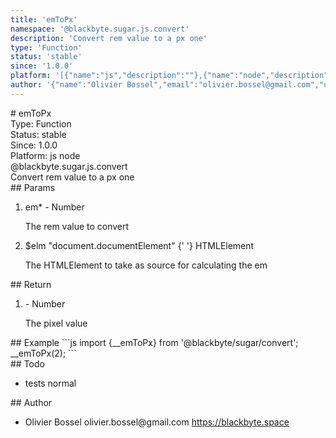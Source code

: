 ```yaml
---
title: 'emToPx'
namespace: '@blackbyte.sugar.js.convert'
description: 'Convert rem value to a px one'
type: 'Function'
status: 'stable'
since: '1.0.0'
platform: '[{"name":"js","description":""},{"name":"node","description":""}]'
author: '{"name":"Olivier Bossel","email":"olivier.bossel@gmail.com","url":"https://blackbyte.space"}'
---
```


<div class="docmap-mdx">
  # emToPx
  <div class="_metas">
    <div class="_type">
      <span class="_type-label">Type:</span>
      <span class="_type-value">Function</span>
    </div>
    <div class="_status">
      <span class="_status-label">Status:</span>
      <span class="_status-value -stable">stable</span>
    </div>
    <div class="_since">
      <span class="_since-label">Since:</span>
      <span class="_since-value">1.0.0</span>
    </div>
    <div class="_platform">
      <span class="_platform-label">Platform:</span>
      <span class="_platform-value -js">js</span>
      <span class="_platform-value -node">node</span>
    </div>
  </div>
  <div class="_namespace">@blackbyte.sugar.js.convert</div>
  <div class="_description typo-lead typo-format">
    Convert rem value to a px one
  </div>
  <div class="_params">
    ## Params
    <ol class="_list">
      <li class="_item">
        <span class="_name">
          em<span class="_required">*</span>
        </span>
        <span class="_default">-</span> <span class="_type">Number</span>
        <p class="_description">The rem value to convert</p>
      </li>
      <li class="_item">
        <span class="_name">$elm</span>
        <span class="_default">
          &quot;document&period;documentElement&quot;
        </span>{' '}
        <span class="_type">HTMLElement</span>
        <p class="_description">
          The HTMLElement to take as source for calculating the em
        </p>
      </li>
    </ol>
  </div>
  <div class="_return">
    ## Return
    <ol class="_list">
      <li class="_item">
        <span class="_default">-</span>
        <span class="_type">Number</span>
        <p class="_description">The pixel value</p>
      </li>
    </ol>
  </div>
  <div class="_examples">
    ## Example ```js import {__emToPx} from '@blackbyte/sugar/convert';
    __emToPx(2); ```
  </div>
  <div class="_todo">
    ## Todo
    <ul class="_list">
      <li class="_item">
        <span class="_description">tests</span>
        <span class="_priority -normal">normal</span>
      </li>
    </ul>
  </div>
  <div class="_author">
    ## Author
    <ul class="_list">
      <li class="_item">
        <span class="_name">Olivier Bossel</span>
        <span class="_email">olivier.bossel@gmail.com</span>
        <a href="https://blackbyte.space" target="_blank" class="_url">
          https://blackbyte.space
        </a>
      </li>
    </ul>
  </div>
</div>
